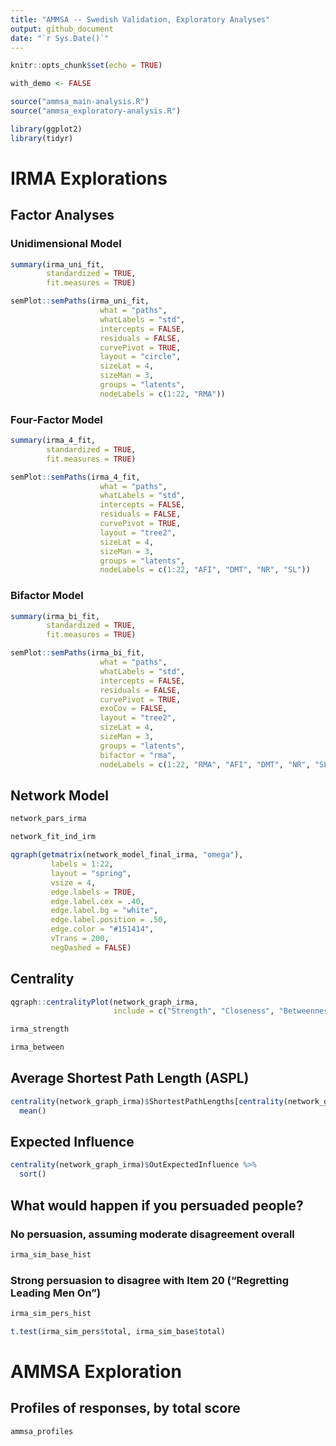 ```yaml
---
title: "AMMSA -- Swedish Validation, Exploratory Analyses"
output: github_document
date: "`r Sys.Date()`"
---
```


```r
knitr::opts_chunk$set(echo = TRUE)

with_demo <- FALSE

source("ammsa_main-analysis.R")
source("ammsa_exploratory-analysis.R")

library(ggplot2)
library(tidyr)
```

# IRMA Explorations

## Factor Analyses

### Unidimensional Model

```r
summary(irma_uni_fit,
        standardized = TRUE,
        fit.measures = TRUE)
```

```r
semPlot::semPaths(irma_uni_fit, 
                    what = "paths",
                    whatLabels = "std",
                    intercepts = FALSE,
                    residuals = FALSE,
                    curvePivot = TRUE,
                    layout = "circle",
                    sizeLat = 4,
                    sizeMan = 3,
                    groups = "latents",
                    nodeLabels = c(1:22, "RMA"))
```

### Four-Factor Model

```r
summary(irma_4_fit,
        standardized = TRUE,
        fit.measures = TRUE)
```

```r
semPlot::semPaths(irma_4_fit, 
                    what = "paths",
                    whatLabels = "std",
                    intercepts = FALSE,
                    residuals = FALSE,
                    curvePivot = TRUE,
                    layout = "tree2",
                    sizeLat = 4,
                    sizeMan = 3,
                    groups = "latents",
                    nodeLabels = c(1:22, "AFI", "DMT", "NR", "SL"))
```

### Bifactor Model

```r
summary(irma_bi_fit,
        standardized = TRUE,
        fit.measures = TRUE)
```

```r
semPlot::semPaths(irma_bi_fit, 
                    what = "paths",
                    whatLabels = "std",
                    intercepts = FALSE,
                    residuals = FALSE,
                    curvePivot = TRUE,
                    exoCov = FALSE,
                    layout = "tree2",
                    sizeLat = 4,
                    sizeMan = 3,
                    groups = "latents",
                    bifactor = "rma",
                    nodeLabels = c(1:22, "RMA", "AFI", "DMT", "NR", "SL"))
```

## Network Model

```r
network_pars_irma
```

```r
network_fit_ind_irm
```

```r
qgraph(getmatrix(network_model_final_irma, "omega"),
         labels = 1:22,
         layout = "spring",
         vsize = 4,
         edge.labels = TRUE,
         edge.label.cex = .40,
         edge.label.bg = "white",
         edge.label.position = .50,
         edge.color = "#151414",
         vTrans = 200,
         negDashed = FALSE)
```

## Centrality

```r
qgraph::centralityPlot(network_graph_irma,
                       include = c("Strength", "Closeness", "Betweenness"))
```

```r
irma_strength
```

```r
irma_between
```

## Average Shortest Path Length (ASPL)

```r
centrality(network_graph_irma)$ShortestPathLengths[centrality(network_graph_irma)$ShortestPathLengths %>% upper.tri()] %>% 
  mean()
```

## Expected Influence

```r
centrality(network_graph_irma)$OutExpectedInfluence %>% 
  sort()
```

## What would happen if you persuaded people?

### No persuasion, assuming moderate disagreement overall

```r
irma_sim_base_hist
```

### Strong persuasion to disagree with Item 20 ("Regretting Leading Men On")

```r
irma_sim_pers_hist
```

```r
t.test(irma_sim_pers$total, irma_sim_base$total)
```

# AMMSA Exploration

## Profiles of responses, by total score

```r
ammsa_profiles
```

